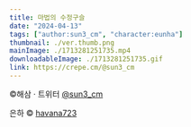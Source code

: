 ```yaml
---
title: 마법의 수정구슬
date: "2024-04-13"
tags: ["author:sun3_cm", "character:eunha"]
thumbnail: ./ver.thumb.png
mainImage: ./1713281251735.mp4
downloadableImage: ./1713281251735.gif
link: https://crepe.cm/@sun3_cm
---
```


&copy;해삼 · 트위터 [@sun3_cm](https://x.com/sun3_cm)

은하 &copy; [havana723](https://twitter.com/havana723_)

